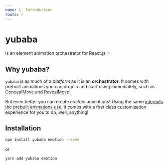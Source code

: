 ```yaml
---
name: 1. Introduction
route: /
---
```



# yubaba

is an element animation orchestrator for React.js ✨

## Why yubaba?

`yubaba` is as much of a _platform_ as it is an **orchestrator**.
It comes with prebuilt animations you can drop in and start using immediately,
such as [ConcealMove](/conceal-move) and [RevealMove](/reveal-move)!

But even better you can create _custom_ animations!
Using the same [internals](/collector) the [prebuilt animations use](https://github.com/madou/yubaba/tree/master/packages/yubaba/src/animations),
it comes with a first class customization experience for you to do,
well,
anything!

## Installation

```bash
npm install yubaba emotion --save
```

or

```bash
yarn add yubaba emotion
```
